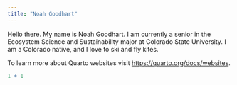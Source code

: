 ```yaml
---
title: "Noah Goodhart"
---
```


Hello there. My name is Noah Goodhart. I am currently a senior in the Ecosystem Science and Sustainability major at Colorado State University. I am a Colorado native, and I love to ski and fly kites.

To learn more about Quarto websites visit <https://quarto.org/docs/websites>.

```r
1 + 1
```
